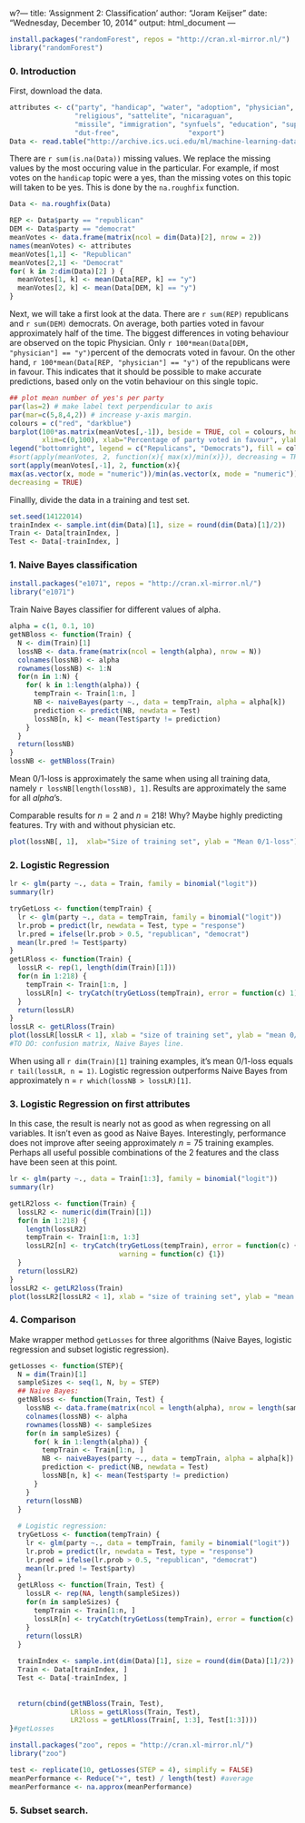 w?---
title: 'Assignment 2: Classification'
author: "Joram Keijser"
date: "Wednesday, December 10, 2014"
output: html_document
---

```r
install.packages("randomForest", repos = "http://cran.xl-mirror.nl/")
library("randomForest")
```

### 0. Introduction

First, download the data. 
```r
attributes <- c("party", "handicap", "water", "adoption", "physician", "el-salvador", 
                "religious", "sattelite", "nicaraguan", 
                "missile", "immigration", "synfuels", "education", "superfund", "crime", 
                "dut-free",                 "export")
Data <- read.table("http://archive.ics.uci.edu/ml/machine-learning-databases/voting-records/house-votes-84.data", sep = ',', col.names = attributes, na.strings = "?")
```

There are `r sum(is.na(Data))` missing values. We replace the missing values
by the most occuring value in the particular. For example, if
most votes on the `handicap` topic were a yes, than the missing votes on
this topic will taken to be yes. This is done by the `na.roughfix` function. 
```r
Data <- na.roughfix(Data)
```

```r
REP <- Data$party == "republican"
DEM <- Data$party == "democrat"
meanVotes <- data.frame(matrix(ncol = dim(Data)[2], nrow = 2))
names(meanVotes) <- attributes
meanVotes[1,1] <- "Republican"
meanVotes[2,1] <- "Democrat"
for( k in 2:dim(Data)[2] ) {
  meanVotes[1, k] <- mean(Data[REP, k] == "y")
  meanVotes[2, k] <- mean(Data[DEM, k] == "y")
}
```
Next, we will take a first look at the data. There are `r sum(REP)` republicans
and `r sum(DEM)` democrats. On average, both parties voted 
in favour approximately half of the time. 
The biggest differences in voting behaviour are observed on the topic
Physician. Only `r 100*mean(Data[DEM, "physician"] == "y")`percent
of the democrats voted in favour. On the other hand, `r 100*mean(Data[REP, "physician"] == "y")` of the republicans were in favour. This indicates that it should be possible
to make accurate predictions, based only on the votin behaviour on this single topic.
```r
## plot mean number of yes's per party
par(las=2) # make label text perpendicular to axis
par(mar=c(5,8,4,2)) # increase y-axis margin.
colours = c("red", "darkblue")
barplot(100*as.matrix(meanVotes[,-1]), beside = TRUE, col = colours, horiz=T, 
        xlim=c(0,100), xlab="Percentage of party voted in favour", ylab="Topic")
legend("bottomright", legend = c("Repulicans", "Democrats"), fill = colours)
#sort(apply(meanVotes, 2, function(x){ max(x)/min(x)}), decreasing = TRUE)
sort(apply(meanVotes[,-1], 2, function(x){ 
max(as.vector(x, mode = "numeric"))/min(as.vector(x, mode = "numeric"))}), 
decreasing = TRUE)
```

Finallly, divide the data in a training and test set.
```r
set.seed(14122014)
trainIndex <- sample.int(dim(Data)[1], size = round(dim(Data)[1]/2))
Train <- Data[trainIndex, ]
Test <- Data[-trainIndex, ]
```

### 1. Naive Bayes classification

```r
install.packages("e1071", repos = "http://cran.xl-mirror.nl/")
library("e1071")
```
Train Naive Bayes classifier for different values of alpha.
```r
alpha = c(1, 0.1, 10)
getNBloss <- function(Train) {
  N <- dim(Train)[1]
  lossNB <- data.frame(matrix(ncol = length(alpha), nrow = N))
  colnames(lossNB) <- alpha
  rownames(lossNB) <- 1:N
  for(n in 1:N) { 
    for( k in 1:length(alpha)) {
      tempTrain <- Train[1:n, ]
      NB <- naiveBayes(party ~., data = tempTrain, alpha = alpha[k])
      prediction <- predict(NB, newdata = Test)
      lossNB[n, k] <- mean(Test$party != prediction)
    }
  }
  return(lossNB)
}
lossNB <- getNBloss(Train)
```
Mean 0/1-loss is approximately the same when using all training data, namely
`r lossNB[length(lossNB), 1]`. Results are approximately the same for
all $alpha$'s.

Comparable results for $n=2$ and $n=218$! Why? Maybe highly predicting
features. Try with and without physician etc. 

```r
plot(lossNB[, 1],  xlab="Size of training set", ylab = "Mean 0/1-loss")
```

### 2. Logistic Regression
```r
lr <- glm(party ~., data = Train, family = binomial("logit"))
summary(lr)
```

```r
tryGetLoss <- function(tempTrain) {
  lr <- glm(party ~., data = tempTrain, family = binomial("logit"))
  lr.prob = predict(lr, newdata = Test, type = "response")
  lr.pred = ifelse(lr.prob > 0.5, "republican", "democrat")
  mean(lr.pred != Test$party)
}
getLRloss <- function(Train) {
  lossLR <- rep(1, length(dim(Train)[1]))
  for(n in 1:218) { 
    tempTrain <- Train[1:n, ]
    lossLR[n] <- tryCatch(tryGetLoss(tempTrain), error = function(c) 1)
  }
  return(lossLR)
}
lossLR <- getLRloss(Train)
plot(lossLR[lossLR < 1], xlab = "size of training set", ylab = "mean 0/1-loss")
#TO DO: confusion matrix, Naive Bayes line. 
```
When using all `r dim(Train)[1]` training examples, it's 
mean 0/1-loss equals `r tail(lossLR, n = 1)`. Logistic regression outperforms 
Naive Bayes from approximately n = `r which(lossNB > lossLR)[1]`.


### 3. Logistic Regression on first attributes
In this case, the result is nearly not as good as when regressing 
on all variables. It isn't even as good as Naive Bayes. Interestingly,
performance does not improve after seeing approximately $n=75$ training examples.
Perhaps all useful possible combinations of the 2 features and the class have been seen
at this point. 
```r
lr <- glm(party ~., data = Train[1:3], family = binomial("logit"))
summary(lr)
```

```r
getLR2loss <- function(Train) {
  lossLR2 <- numeric(dim(Train)[1])
  for(n in 1:218) { 
    length(lossLR2)
    tempTrain <- Train[1:n, 1:3]
    lossLR2[n] <- tryCatch(tryGetLoss(tempTrain), error = function(c) {1}, 
                           warning = function(c) {1})
  }
  return(lossLR2)
}
lossLR2 <- getLR2loss(Train)
plot(lossLR2[lossLR2 < 1], xlab = "size of training set", ylab = "mean 0/1-loss")
```

### 4. Comparison
Make wrapper method `getLosses` for three algorithms (Naive Bayes, logistic regression
and subset logistic regression). 

```r
getLosses <- function(STEP){
  N = dim(Train)[1]
  sampleSizes <- seq(1, N, by = STEP)
  ## Naive Bayes:
  getNBloss <- function(Train, Test) {
    lossNB <- data.frame(matrix(ncol = length(alpha), nrow = length(sampleSizes)))
    colnames(lossNB) <- alpha
    rownames(lossNB) <- sampleSizes
    for(n in sampleSizes) { 
      for( k in 1:length(alpha)) {
        tempTrain <- Train[1:n, ]
        NB <- naiveBayes(party ~., data = tempTrain, alpha = alpha[k])
        prediction <- predict(NB, newdata = Test)
        lossNB[n, k] <- mean(Test$party != prediction)
      }
    }
    return(lossNB)
  }
  
  # Logistic regression:
  tryGetLoss <- function(tempTrain) {
    lr <- glm(party ~., data = tempTrain, family = binomial("logit"))
    lr.prob = predict(lr, newdata = Test, type = "response")
    lr.pred = ifelse(lr.prob > 0.5, "republican", "democrat")
    mean(lr.pred != Test$party)
  }
  getLRloss <- function(Train, Test) {
    lossLR <- rep(NA, length(sampleSizes))
    for(n in sampleSizes) { 
      tempTrain <- Train[1:n, ]
      lossLR[n] <- tryCatch(tryGetLoss(tempTrain), error = function(c) 1)
    }
    return(lossLR)
  }
  
  trainIndex <- sample.int(dim(Data)[1], size = round(dim(Data)[1]/2))
  Train <- Data[trainIndex, ]
  Test <- Data[-trainIndex, ]
  
  
  return(cbind(getNBloss(Train, Test), 
               LRloss = getLRloss(Train, Test), 
               LR2loss = getLRloss(Train[, 1:3], Test[1:3])))
}#getLosses
```

```r
install.packages("zoo", repos = "http://cran.xl-mirror.nl/")
library("zoo")
``` 
```r
test <- replicate(10, getLosses(STEP = 4), simplify = FALSE)
meanPerformance <- Reduce("+", test) / length(test) #average
meanPerformance <- na.approx(meanPerformance)
```
### 5. Subset search.
